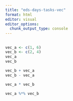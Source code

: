 ```yaml
---
title: "eds-days-tasks-vec"
format: html
editor: visual
editor_options: 
  chunk_output_type: console
---
```


## 

```r
vec_a <- c(1, 6)
vec_b <- c(2, 4)
vec_a
vec_b

vec_b + vec_a
vec_b - vec_a

vec_a * vec_b

vec_a %*% vec_b
```


